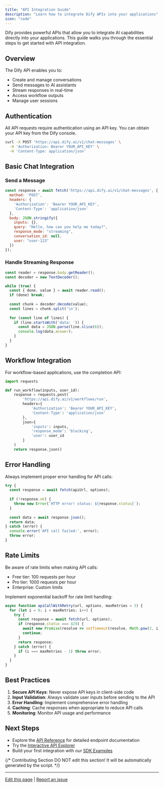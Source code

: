 ```yaml
---
title: "API Integration Guide"
description: "Learn how to integrate Dify APIs into your applications"
icon: "code"
---
```


Dify provides powerful APIs that allow you to integrate AI capabilities directly into your applications. This guide walks you through the essential steps to get started with API integration.

## Overview

The Dify API enables you to:
- Create and manage conversations
- Send messages to AI assistants
- Stream responses in real-time
- Access workflow outputs
- Manage user sessions

## Authentication

All API requests require authentication using an API key. You can obtain your API key from the Dify console.

```bash
curl -X POST 'https://api.dify.ai/v1/chat-messages' \
  -H 'Authorization: Bearer YOUR_API_KEY' \
  -H 'Content-Type: application/json'
```

## Basic Chat Integration

### Send a Message

```javascript
const response = await fetch('https://api.dify.ai/v1/chat-messages', {
  method: 'POST',
  headers: {
    'Authorization': 'Bearer YOUR_API_KEY',
    'Content-Type': 'application/json'
  },
  body: JSON.stringify({
    inputs: {},
    query: "Hello, how can you help me today?",
    response_mode: "streaming",
    conversation_id: null,
    user: "user-123"
  })
});
```

### Handle Streaming Response

```javascript
const reader = response.body.getReader();
const decoder = new TextDecoder();

while (true) {
  const { done, value } = await reader.read();
  if (done) break;
  
  const chunk = decoder.decode(value);
  const lines = chunk.split('\n');
  
  for (const line of lines) {
    if (line.startsWith('data: ')) {
      const data = JSON.parse(line.slice(6));
      console.log(data.answer);
    }
  }
}
```

## Workflow Integration

For workflow-based applications, use the completion API:

```python
import requests

def run_workflow(inputs, user_id):
    response = requests.post(
        'https://api.dify.ai/v1/workflows/run',
        headers={
            'Authorization': 'Bearer YOUR_API_KEY',
            'Content-Type': 'application/json'
        },
        json={
            'inputs': inputs,
            'response_mode': 'blocking',
            'user': user_id
        }
    )
    return response.json()
```

## Error Handling

Always implement proper error handling for API calls:

```javascript
try {
  const response = await fetch(apiUrl, options);
  
  if (!response.ok) {
    throw new Error(`HTTP error! status: ${response.status}`);
  }
  
  const data = await response.json();
  return data;
} catch (error) {
  console.error('API call failed:', error);
  throw error;
}
```

## Rate Limits

Be aware of rate limits when making API calls:
- Free tier: 100 requests per hour
- Pro tier: 1000 requests per hour
- Enterprise: Custom limits

Implement exponential backoff for rate limit handling:

```javascript
async function apiCallWithRetry(url, options, maxRetries = 3) {
  for (let i = 0; i < maxRetries; i++) {
    try {
      const response = await fetch(url, options);
      if (response.status === 429) {
        await new Promise(resolve => setTimeout(resolve, Math.pow(2, i) * 1000));
        continue;
      }
      return response;
    } catch (error) {
      if (i === maxRetries - 1) throw error;
    }
  }
}
```

## Best Practices

1. **Secure API Keys**: Never expose API keys in client-side code
2. **Input Validation**: Always validate user inputs before sending to the API
3. **Error Handling**: Implement comprehensive error handling
4. **Caching**: Cache responses when appropriate to reduce API calls
5. **Monitoring**: Monitor API usage and performance

## Next Steps

- Explore the [API Reference](/documentation/pages/api/reference) for detailed endpoint documentation
- Try the [Interactive API Explorer](/documentation/pages/api/playground)
- Build your first integration with our [SDK Examples](/documentation/pages/api/sdks)

{/*
Contributing Section
DO NOT edit this section!
It will be automatically generated by the script.
*/}

---

[Edit this page](https://github.com/langgenius/dify-docs/edit/main/en/documentation/pages/getting-started/api-integration.mdx) | [Report an issue](https://github.com/langgenius/dify-docs/issues/new?template=docs.yml)
